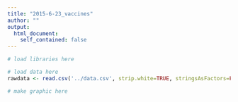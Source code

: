 ```yaml
---
title: "2015-6-23_vaccines"
author: ""
output:
  html_document:
    self_contained: false
---
```


```r
# load libraries here
```

```r
# load data here
rawdata <- read.csv('../data.csv', strip.white=TRUE, stringsAsFactors=FALSE, row.names=NULL)
```

```r
# make graphic here
```